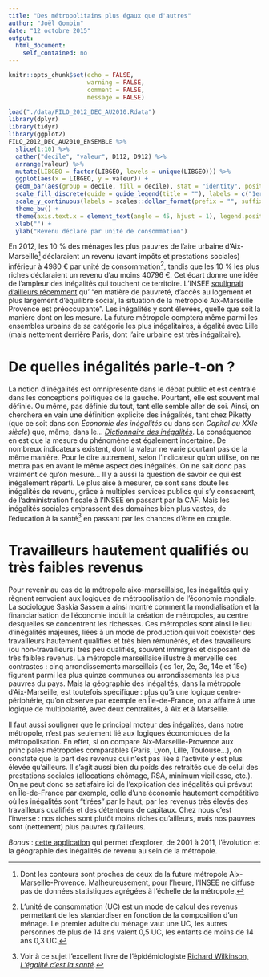 ```yaml
---
title: "Des métropolitains plus égaux que d'autres"
author: "Joël Gombin"
date: "12 octobre 2015"
output: 
  html_document: 
    self_contained: no
---
```


```r
knitr::opts_chunk$set(echo = FALSE,
                      warning = FALSE,
                      comment = FALSE,
                      message = FALSE)
```

```r
load("./data/FILO_2012_DEC_AU2010.Rdata")
library(dplyr)
library(tidyr)
library(ggplot2)
FILO_2012_DEC_AU2010_ENSEMBLE %>%
  slice(1:10) %>%
  gather("decile", "valeur", D112, D912) %>%
  arrange(valeur) %>%
  mutate(LIBGEO = factor(LIBGEO, levels = unique(LIBGEO))) %>%
  ggplot(aes(x = LIBGEO, y = valeur)) +
  geom_bar(aes(group = decile, fill = decile), stat = "identity", position = "dodge") +
  scale_fill_discrete(guide = guide_legend(title = ""), labels = c("1er décile (revenu maximal des 10 % les plus pauvres)", "9e décile (revenu minimal des 10 % les plus riches)")) +
  scale_y_continuous(labels = scales::dollar_format(prefix = "", suffix="€", big.mark = " ")) +
  theme_bw() +
  theme(axis.text.x = element_text(angle = 45, hjust = 1), legend.position = "bottom") +
  xlab("") +
  ylab("Revenu déclaré par unité de consommation")

```


En 2012, les 10 % des ménages les plus pauvres de l'aire urbaine d'Aix-Marseille^[Dont les contours sont proches de ceux de la future métropole Aix-Marseille-Provence. Malheureusement, pour l'heure, l'INSEE ne diffuse pas de données statistiques agrégées à l'échelle de la métropole.] déclaraient un revenu (avant impôts et prestations sociales) inférieur à 4980 € par unité de consommation^[L'unité de consommation (UC) est un mode de calcul des revenus permettant de les standardiser en fonction de la composition d'un ménage. Le premier adulte du ménage vaut une UC, les autres personnes de plus de 14 ans valent 0,5 UC, les enfants de moins de 14 ans 0,3 UC.], tandis que les 10 % les plus riches déclaraient un revenu d'au moins 40796 €. Cet écart donne une idée de l'ampleur des inégalités qui touchent ce territoire. L'INSEE [soulignait d'ailleurs récemment](http://www.insee.fr/fr/themes/document.asp?reg_id=5&ref_id=23367) qu' "en matière de pauvreté, d'accès au logement et plus largement d'équilibre social, la situation de la métropole Aix-Marseille Provence est préoccupante". Les inégalités y sont élevées, quelle que soit la manière dont on les mesure. La future métropole comptera même parmi les ensembles urbains de sa catégorie les plus inégalitaires, à égalité avec Lille (mais nettement derrière Paris, dont l'aire urbaine est très inégalitaire). 

# De quelles inégalités parle-t-on ?

La notion d'inégalités est omniprésente dans le débat public et est centrale dans les conceptions politiques de la gauche. Pourtant, elle est souvent mal définie. Ou même, pas définie du tout, tant elle semble aller de soi. Ainsi, on cherchera en vain une définition explicite des inégalités, tant chez Piketty (que ce soit dans son *Économie des inégalités* ou dans son *Capital au XXIe siècle*) que, même, dans le... [*Dictionnaire des inégalités*](https://lectures.revues.org/15581). La conséquence en est que la mesure du phénomène est également incertaine. De nombreux indicateurs existent, dont la valeur ne varie pourtant pas de la même manière. Pour le dire autrement, selon l'indicateur qu'on utilise, on ne mettra pas en avant le même aspect des inégalités. On ne sait donc pas vraiment ce qu'on mesure... Il y a aussi la question de savoir ce qui est inégalement réparti. Le plus aisé à mesurer, ce sont sans doute les inégalités de revenu, grâce à multiples services publics qui s'y consacrent, de l'administration fiscale à l'INSEE en passant par la CAF. Mais les inégalités sociales embrassent des domaines bien plus vastes, de l'éducation à la santé^[Voir à ce sujet l'excellent livre de l'épidémiologiste [Richard Wilkinson, *L'égalité c'est la santé*](http://www.alternatives-economiques.fr/l-egalite--c-est-la-sante_fr_art_1083_53771.html).] en passant par les chances d'être en couple. 

# Travailleurs hautement qualifiés ou très faibles revenus

Pour revenir au cas de la métropole aixo-marseillaise, les inégalités qui y règnent renvoient aux logiques de métropolisation de l'économie mondiale. La sociologue Saskia Sassen a ainsi montré comment la mondialisation et la financiarisation de l'économie induit la création de métropoles, au centre desquelles se concentrent les richesses. Ces métropoles sont ainsi le lieu d'inégalités majeures, liées à un mode de production qui voit coexister des travailleurs hautement qualifiés et très bien rémunérés, et des travailleurs (ou non-travailleurs) très peu qualifiés, souvent immigrés et disposant de très faibles revenus. La métropole marseillaise illustre à merveille ces contrastes : cinq arrondissements marseillais (les 1er, 2e, 3e, 14e et 15e) figurent parmi les plus quinze communes ou arrondissements les plus pauvres du pays. Mais la géographie des inégalités, dans la métropole d'Aix-Marseille, est toutefois spécifique : plus qu'à une logique centre-périphérie, qu'on observe par exemple en Île-de-France, on a affaire à une logique de multipolarité, avec deux centralités, à Aix et à Marseille. 

Il faut aussi souligner que le principal moteur des inégalités, dans notre métropole, n'est pas seulement lié aux logiques économiques de la métropolisation. En effet, si on compare Aix-Marseille-Provence aux principales métropoles comparables (Paris, Lyon, Lille, Toulouse...), on constate que la part des revenus qui n'est pas liée à l'activité y est plus élevée qu'ailleurs. Il s'agit aussi bien du poids des retraités que de celui des prestations sociales (allocations chômage, RSA, minimum vieillesse, etc.). On ne peut donc se satisfaire ici de l'explication des inégalités qui prévaut en Île-de-France par exemple, celle d'une économie hautement compétitive où les inégalités sont "tirées" par le haut, par les revenus très élevés des travailleurs qualifiés et des détenteurs de capitaux. Chez nous c'est l'inverse : nos riches sont plutôt moins riches qu'ailleurs, mais nos pauvres sont (nettement) plus pauvres qu'ailleurs. 



*Bonus* : [cette application](http://www.joelgombin.fr/shiny/inegalitesAMP/) qui permet d'explorer, de 2001 à 2011, l'évolution et la géographie des inégalités de revenu au sein de la métropole.